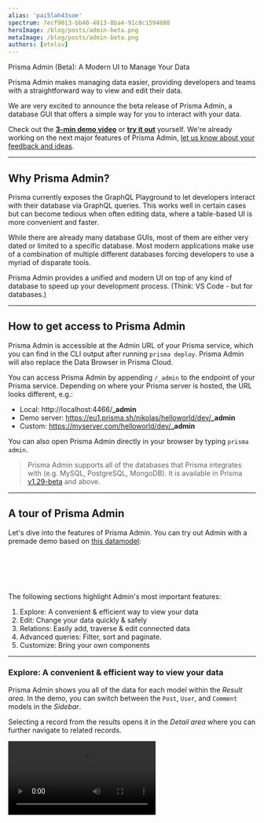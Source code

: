 ```yaml
---
alias: 'pai5lah43soe'
spectrum: 7ecf9013-bb40-4013-8ba4-91c8c1594880
heroImage: /blog/posts/admin-beta.png
metaImage: /blog/posts/admin-beta.png
authors: [etelsv]
---
```



<PostTitle>Prisma Admin (Beta): A Modern UI to Manage Your Data</PostTitle>

<Abstract>
  Prisma Admin makes managing data easier, providing developers and teams with a straightforward way to view and edit
  their data.
</Abstract>


We are very excited to announce the beta release of Prisma Admin, a database
GUI that offers a simple way for you to interact with your data.

Check out the [**3-min demo video**](https://www.youtube.com/watch?v=2NYxVJX0Puk) or [**try it out**](https://www.prisma.io/generate-demo-project) yourself. We're already working on the next major features of Prisma Admin, [let us know about your feedback and ideas](https://github.com/prisma/prisma-admin-feedback).

---

## Why Prisma Admin?

Prisma currently exposes the GraphQL Playground to let developers interact with their database via GraphQL queries. This works well in certain cases but can become tedious when often editing data, where a table-based UI is more convenient and faster.

While there are already many database GUIs, most of them are either very dated or limited to a specific database. Most modern applications make use of a combination of multiple different databases forcing developers to use a myriad of disparate tools.

Prisma Admin provides a unified and modern UI on top of any kind of database to speed up your development process. (Think: VS Code - but for databases.)

---

## How to get access to Prisma Admin

Prisma Admin is accessible at the Admin URL of your Prisma service, which you can find in the CLI output after running `prisma deploy`. Prisma Admin will also replace the Data Browser in Prisma Cloud.

You can access Prisma Admin by appending `/_admin` to the endpoint of your
Prisma service. Depending on where your Prisma server is hosted, the URL looks different, e.g.:

- Local: <InlineCode>http://localhost:4466/<strong>\_admin</strong></InlineCode>
- Demo server: <InlineCode>https://eu1.prisma.sh/nikolas/helloworld/dev/<strong>\_admin</strong></InlineCode>
- Custom: <InlineCode>https://myserver.com/helloworld/dev/<strong>\_admin</strong></InlineCode>

You can also open Prisma Admin directly in your browser by typing `prisma admin`.

> Prisma Admin supports all of the databases that Prisma integrates with (e.g. MySQL, PostgreSQL, MongoDB). It is available in Prisma [v1.29-beta](https://www.prisma.io/docs/releases-and-maintenance/releases-and-beta-access/installing-the-beta-b5op/) and above.

---

## A tour of Prisma Admin

Let's dive into the features of Prisma Admin. You can try out Admin with a premade demo based on [this datamodel](https://gist.github.com/nikolasburk/db3c8e052c8e640f51f60c1ac16d92d8):

<br />
<br />

<AdminCta />

<br />
<br />

The following sections highlight Admin's most important features:

1. Explore: A convenient & efficient way to view your data
1. Edit: Change your data quickly & safely
1. Relations: Easily add, traverse & edit connected data
1. Advanced queries: Filter, sort and paginate.
1. Customize: Bring your own components

---

### Explore: A convenient & efficient way to view your data

Prisma Admin shows you all of the data for each model within the _Result area_. In the demo, you can switch between the `Post`, `User`, and `Comment` models in the _Sidebar_.

Selecting a record from the results opens it in the _Detail area_ where you can further navigate to related records.

<Video src="https://i.imgur.com/LreM88f.mp4" />

### Edit: Change your data quickly & safely

Prisma Admin lets you add, edit, and delete data easily throughout the interface.

<Video src="https://i.imgur.com/UCEaVJq.mp4" />

To ensure that unwanted data changes do not affect the database, Admin has a two step saving process:

1. When you first edit your data, Prisma Admin only applies changes locally.
2. Once you're happy with the changes, you can confirm and save them to the database.

### Relations: Easily add, traverse & edit connected data

Admin also understands relations in your datamodel and makes it easy for you to...

- Add relational data to a row by including relation fields in the GraphQL query
- Quickly view all relations of a database record and traverse them in the _Detail area_
- Inline edit the relations of a database record (without copying any IDs)

<Video src="https://i.imgur.com/9sw3VPX.mp4" />

### Querying: Select fields, filter, sort and paginate your data

It's easy to query for exactly the data you need with support for advanced features like filtering, sorting and pagination.

<Video src="https://i.imgur.com/OMqVPj7.mp4" />

### Customize: Bring your own components (experimental)

By default, Prisma Admin comes with two _Detail area_ components:

- **Form** component: This is the default view for the _Detail area_. Like the _Result area_, you can edit any of the data and save it by confirming your changes.
- **JSON** component: View your records as JSON by clicking on the eye icon at the top right of the _Detail area_.

For advanced scenarios, you can also bring your own components (e.g a React or Vue app) in order to implement your funtionality and modify the output of the _Detail area_.

Examples of this include rendering visual charts & diagrams, adding buttons to trigger business logic or embed related data from other data sources. [Check out the docs](https://www.prisma.io/docs/prisma-admin/custom-components-h4jp/) to learn more.

![](https://i.imgur.com/tJoVqL0.png)

---

## What’s next?

This beta release of the Prisma Admin only marks the beginning. We're already working on a couple of new major features:

- **Datamodel editor**: A visual representation of your datamodel
- **Desktop version**: A standalone desktop Prisma Admin app
- **Filter UI for the query area**: A dedicated UI for data filtering and sorting
- **Query analytics**: A tool to help identifying performance bottlenecks
- **Tabs**: The ability to have multiple queries open at the same time

But, most importantly, we want [to hear](https://github.com/prisma/prisma-admin-feedback) from you!

What features do you want to see? What are your database workflows, and how can Admin help simplify them further?

Now is the right time to provide feedback and share your ideas with us! Please [join the conversation on Spectrum](https://spectrum.chat/prisma/general/prisma-admin-beta-a-modern-ui-to-manage-your-data~7ecf9013-bb40-4013-8ba4-91c8c1594880) or [open an issue on GitHub](https://github.com/prisma/prisma-admin-feedback/issues) with your thoughts.

<br/>
<br/>

<AdminCta />
